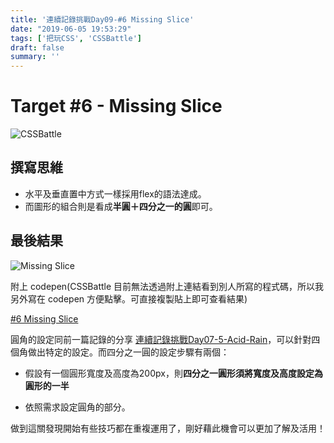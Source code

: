 ```yaml
---
title: '連續記錄挑戰Day09-#6 Missing Slice'
date: "2019-06-05 19:53:29"
tags: ['把玩CSS', 'CSSBattle']
draft: false
summary: ''
---
```



# Target #6 - Missing Slice

![CSSBattle](https://i.imgur.com/iFSOY1W.png)

## 撰寫思維

- 水平及垂直置中方式一樣採用flex的語法達成。
- 而圖形的組合則是看成**半圓＋四分之一的圓**即可。



## 最後結果

![Missing Slice](https://i.imgur.com/D19l0aB.png)

附上 codepen(CSSBattle 目前無法透過附上連結看到別人所寫的程式碼，所以我另外寫在 codepen 方便點擊。可直接複製貼上即可查看結果)

[#6 Missing Slice](https://codepen.io/kids5346/pen/QRPzXx)

圓角的設定同前一篇記錄的分享 [連續記錄挑戰Day07-5-Acid-Rain](https://penghuachen.github.io/2019/06/03/%E9%80%A3%E7%BA%8C%E8%A8%98%E9%8C%84%E6%8C%91%E6%88%B0Day07-5-Acid-Rain/)，可以針對四個角做出特定的設定。而四分之一圓的設定步驟有兩個：

- 假設有一個圓形寬度及高度為200px，則**四分之一圓形須將寬度及高度設定為圓形的一半**

- 依照需求設定圓角的部分。

做到這關發現開始有些技巧都在重複運用了，剛好藉此機會可以更加了解及活用！



  
